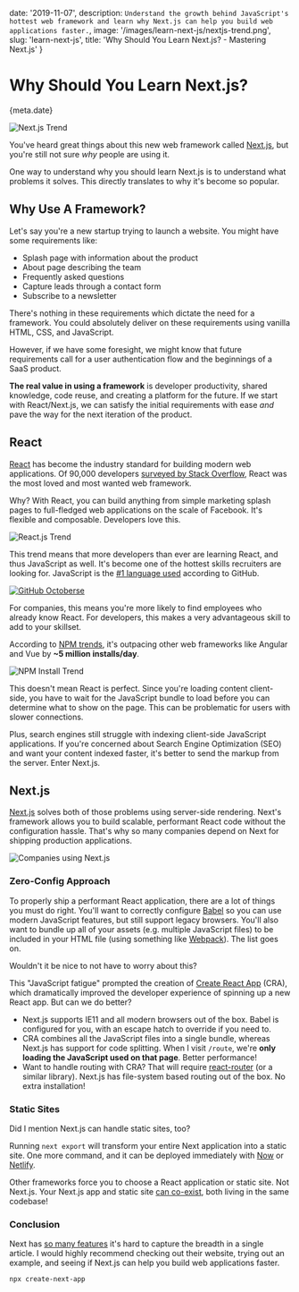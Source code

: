 
date: '2019-11-07',
description: `Understand the growth behind JavaScript's hottest web framework and learn why Next.js can help you build web applications faster.`,
image: '/images/learn-next-js/nextjs-trend.png',
slug: 'learn-next-js',
title: 'Why Should You Learn Next.js? - Mastering Next.js'
}


# Why Should You Learn Next.js?

<Date>{meta.date}</Date>

![Next.js Trend](/images/learn-next-js/nextjs-trend.png)

You've heard great things about this new web framework called [Next.js](https://nextjs.org/),
but you're still not sure _why_ people are using it.

One way to understand why you should learn Next.js is to understand what problems it solves. This directly translates to why it's become so popular.

## Why Use A Framework?

Let's say you're a new startup trying to launch a website. You might have some requirements like:

-   Splash page with information about the product
-   About page describing the team
-   Frequently asked questions
-   Capture leads through a contact form
-   Subscribe to a newsletter

There's nothing in these requirements which dictate the need for a framework.
You could absolutely deliver on these requirements using vanilla HTML, CSS, and JavaScript.

However, if we have some foresight, we might know that future requirements call for a user authentication flow and the beginnings of a SaaS product.

**The real value in using a framework** is developer productivity, shared knowledge, code reuse, and creating a platform for the future.
If we start with React/Next.js, we can satisfy the initial requirements with ease _and_ pave the way for the next iteration of the product.

## React

[React](https://reactjs.org/) has become the industry standard for building modern web applications.
Of 90,000 developers [surveyed by Stack Overflow](https://insights.stackoverflow.com/survey/2019), React was the most loved and most wanted web framework.

Why? With React, you can build anything from simple marketing splash pages to full-fledged web applications on the scale of Facebook.
It's flexible and composable. Developers love this.

![React.js Trend](/images/learn-next-js/react-trend.png)

This trend means that more developers than ever are learning React, and thus JavaScript as well.
It's become one of the hottest skills recruiters are looking for. JavaScript is the [#1 language used](https://octoverse.github.com/) according to GitHub.

[![GitHub Octoberse](/images/learn-next-js/github.png)](https://octoverse.github.com/)

For companies, this means you're more likely to find employees who already know React.
For developers, this makes a very advantageous skill to add to your skillset.

According to [NPM trends](https://www.npmtrends.com/), it's outpacing other web frameworks like Angular and Vue by **~5 million installs/day**.

![NPM Install Trend](/images/learn-next-js/npm-trend.png)

This doesn't mean React is perfect. Since you're loading content client-side, you have to
wait for the JavaScript bundle to load before you can determine what to show on the page. This can be problematic for users
with slower connections.

Plus, search engines still struggle with indexing client-side JavaScript applications.
If you're concerned about Search Engine Optimization (SEO) and want your content indexed faster, it's better to send the markup from the server.
Enter Next.js.

## Next.js

[Next.js](https://nextjs.org/) solves both of those problems using server-side rendering. Next's framework allows you to build scalable, performant React code without the configuration hassle.
That's why so many companies depend on Next for shipping production applications.

![Companies using Next.js](/images/learn-next-js/companies.png)

### Zero-Config Approach

To properly ship a performant React application, there are a lot of things you must do right.
You'll want to correctly configure [Babel](https://babeljs.io/) so you can use modern JavaScript features, but still support legacy browsers.
You'll also want to bundle up all of your assets (e.g. multiple JavaScript files) to be included in your HTML file (using something like [Webpack](https://webpack.js.org/)). The list goes on.

Wouldn't it be nice to not have to worry about this?

This "JavaScript fatigue" prompted the creation of [Create React App](https://github.com/facebook/create-react-app) (CRA), which dramatically improved the developer experience of spinning up a new React app. But can we do better?

-   Next.js supports IE11 and all modern browsers out of the box. Babel is configured for you, with an escape hatch to override if you need to.
-   CRA combines all the JavaScript files into a single bundle, whereas Next.js has support for code splitting. When I visit `/route`, we're **only loading the JavaScript used on that page**. Better performance!
-   Want to handle routing with CRA? That will require [react-router](https://reacttraining.com/react-router/) (or a similar library). Next.js has file-system based routing out of the box. No extra installation!

### Static Sites

Did I mention Next.js can handle static sites, too?

Running `next export` will transform your entire Next application into a static site.
One more command, and it can be deployed immediately with [Now](https://zeit.co) or [Netlify](https://www.netlify.com/).

Other frameworks force you to choose a React application or static site. Not Next.js. Your Next.js app and static site [can co-exist](https://nextjs.org/docs#automatic-static-optimization), both living in the same codebase!

### Conclusion

Next has [so many features](https://nextjs.org/#automatic-code-splitting) it's hard to capture the breadth in a single article.
I would highly recommend checking out their website, trying out an example, and seeing if Next.js can help you build web applications faster.

```bash
npx create-next-app
```
